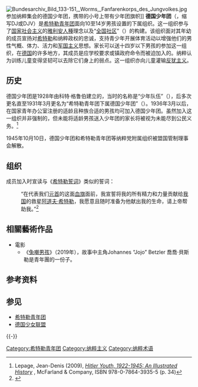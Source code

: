 {{Infobox Political Youth Organization
|name_Chinese = 德国少年团
|name_native = {{lang|de|Deutsches Jungvolk}}
|parent = [[File:Hitlerjugend_Allgemeine_Flagge.svg|border]] [[希特勒青年团|希特勒青年团]]
|logo = [[File:DeutschesJungvolk.svg|120px]]
|leader = 
|motto=
|secretary =
|founded = 1928年
|dissolved = 1945年
|age=10-14岁
|membership = 
|headquarters =
|mother_party = 
|song = 
|regional1_type =
|regional1_name =
|website =
|flag = [[File:Flagge_Deutsches_Jungvolk.svg|150px]]
}}

[[File:Bundesarchiv_Bild_133-151,_Worms,_Fanfarenkorps_des_Jungvolkes.jpg|thumb]]参加纳粹集会的德国少年团，携带的小号上带有少年团旗帜]]
'''德国少年团'''（{{lang-de|Deutsches Jungvolk}}，缩写DJ或DJV）是[[希特勒青年团|希特勒青年团]]面向10至14岁男孩设置的下属组织。这一组织参与了[[纳粹党|国家社会主义]]的[[雅利安人種|雅利安人種]]理念以及“[[全国社区|全国社区]]”（{{lang-de|Volksgemeinschaft}}）的构建。该组织面对其年幼的成员宣扬对[[希特勒|希特勒]]和纳粹政权的忠诚，支持青少年开展体育活动以增强他们的男性气概、体力、活力和[[军国主义|军国主义]]思想。家长可以送十四岁以下男孩的参加这一组织，在[[德国|德国]]的许多地方，其成员是应学校要求或镇政府命令而被迫加入的。纳粹认为训练儿童变得坚韧可以去除它们身上的弱点。这一组织亦向儿童灌输[[反犹主义|反犹主义]]。

==历史==
德国少年团是1928年由科特·格鲁伯建立的，当时的名称是“少年队伍”（{{lang-de|Jungmannschaften}}），后多次更名直至1931年3月更名为“希特勒青年团下属德国少年团”（{{lang-de|Deutsches Jungvolk in der Hitler Jugend}}）。1936年3月以后，在国家青年办公室注册的适龄且种族合适的男孩均可加入德国少年团。虽然加入这一组织并非强制的，但未能将适龄男孩送入少年团的家长将被视为未能尽到公民义务。<ref name="Lepage">Lepage, Jean-Denis (2009),  [http://books.google.co.uk/books?id=3XbU1HEyfFkC&pg=PA34&dq=Deutsches+Jungvolk&hl=en&sa=X&ei=dYx9UbjEB8aJhQf9uoBg&ved=0CDUQ6AEwAQ#v=onepage&q=Deutsches%20Jungvolk&f=false ''Hitler Youth, 1922-1945: An Illustrated History''] {{Wayback|url=http://books.google.co.uk/books?id=3XbU1HEyfFkC&pg=PA34&dq=Deutsches+Jungvolk&hl=en&sa=X&ei=dYx9UbjEB8aJhQf9uoBg&ved=0CDUQ6AEwAQ#v=onepage&q=Deutsches%20Jungvolk&f=false |date=20140222144541 }}, McFarland & Company, ISBN 978-0-7864-3935-5 (p. 34)</ref>

1945年10月10日，德国少年团和希特勒青年团等纳粹党附属组织被盟国管制理事会解散。

==组织==
成员加入时宣读与《[[希特勒誓词|希特勒誓词]]》类似的誓词：
:“在代表我们[[元首_(納粹德國)|元首]]的这面[[血旗|血旗]]面前，我宣誓将我的所有精力和力量贡献给[[纳粹德国|我国]]的救星[[阿道夫·希特勒|阿道夫·希特勒]]，我愿意且随时准备为他献出我的生命，请上帝帮助我。”<ref>{{Cite web |url=http://www.historyplace.com/worldwar2/hitleryouth/hj-timeline.htm |title=The History Place - Hitler Youth - Timeline and Organization |accessdate=2013-06-02 |archive-date=2013-05-04 |archive-url=https://web.archive.org/web/20130504045814/http://www.historyplace.com/worldwar2/hitleryouth/hj-timeline.htm |dead-url=no }}</ref>

== 相關藝術作品 ==
*電影
**《[[兔嘲男孩|兔嘲男孩]]》（2019年），故事中主角Johannes “Jojo” Betzler 喬喬·貝斯勒是青年團的一份子。
==参考资料==
{{Reflist}}

==参见==
*[[希特勒青年团|希特勒青年团]]
*[[德国少女联盟|德国少女联盟]]

{{-}}
{{一体化}}
{{納粹黨}}

{{Authority control}}
[[Category:希特勒青年团|Category:希特勒青年团]]
[[Category:纳粹主义|Category:纳粹主义]]
[[Category:纳粹术语|Category:纳粹术语]]